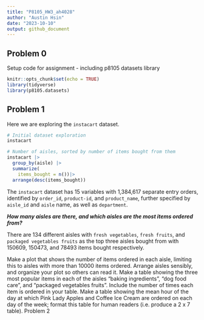 ```yaml
---
title: "P8105_HW3_ah4028"
author: "Austin Hsin"
date: "2023-10-10"
output: github_document
---
```


## Problem 0

Setup code for assignment - including p8105 datasets library

```r
knitr::opts_chunk$set(echo = TRUE)
library(tidyverse)
library(p8105.datasets)
```

## Problem 1

Here we are exploring the `instacart` dataset.

```r
# Initial dataset exploration
instacart

# Number of aisles, sorted by number of items bought from them
instacart |>
  group_by(aisle) |>
  summarize(
    items_bought = n())|>
  arrange(desc(items_bought))
```

The `instacart` dataset has 15 variables with 1,384,617 separate entry orders, identified by `order_id`, `product-id`, and `product_name`, further specified by `aisle_id` and `aisle` name, as well as `department`.  

***How many aisles are there, and which aisles are the most items ordered from?***

There are 134 different aisles with `fresh vegetables`, `fresh fruits`, and `packaged vegetables fruits` as the top three aisles bought from with 150609, 150473, and 78493 items bought respectively.

Make a plot that shows the number of items ordered in each aisle, limiting this to aisles with more than 10000 items ordered. Arrange aisles sensibly, and organize your plot so others can read it.
Make a table showing the three most popular items in each of the aisles “baking ingredients”, “dog food care”, and “packaged vegetables fruits”. Include the number of times each item is ordered in your table.
Make a table showing the mean hour of the day at which Pink Lady Apples and Coffee Ice Cream are ordered on each day of the week; format this table for human readers (i.e. produce a 2 x 7 table).
Problem 2

##

```r
```

